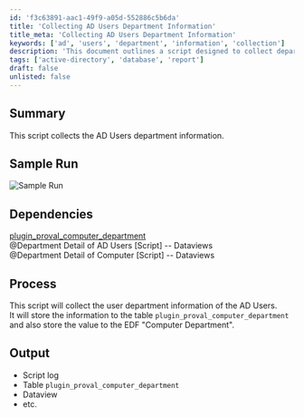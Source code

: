 ```yaml
---
id: 'f3c63891-aac1-49f9-a05d-552886c5b6da'
title: 'Collecting AD Users Department Information'
title_meta: 'Collecting AD Users Department Information'
keywords: ['ad', 'users', 'department', 'information', 'collection']
description: 'This document outlines a script designed to collect department information for Active Directory users. It details the dependencies required for the script, the process it follows to gather and store data, and the expected output, including logs and dataviews.'
tags: ['active-directory', 'database', 'report']
draft: false
unlisted: false
---
```

## Summary

This script collects the AD Users department information.

## Sample Run

![Sample Run](../../../static/img/Computer-Department-AuditingDV/image_1.png)

## Dependencies

[plugin_proval_computer_department](https://proval.itglue.com/DOC-5078775-7969931)  
@Department Detail of AD Users [Script] -- Dataviews  
@Department Detail of Computer [Script] -- Dataviews  

## Process

This script will collect the user department information of the AD Users.  
It will store the information to the table `plugin_proval_computer_department` and also store the value to the EDF "Computer Department".

## Output

- Script log
- Table `plugin_proval_computer_department`
- Dataview
- etc.












